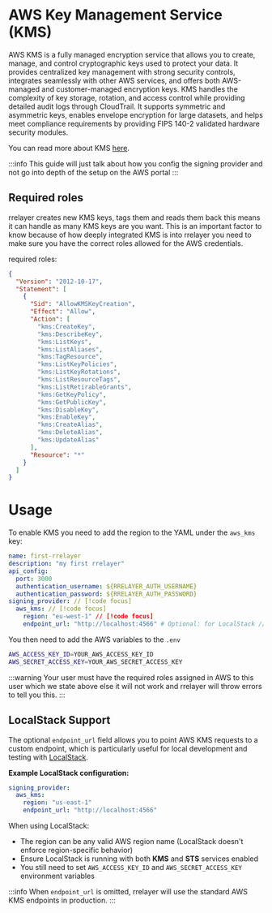 # AWS Key Management Service (KMS)

AWS KMS is a fully managed encryption service that allows you to create, manage, and control cryptographic keys
used to protect your data. It provides centralized key management with strong security controls,
integrates seamlessly with other AWS services, and offers both AWS-managed and customer-managed
encryption keys. KMS handles the complexity of key storage, rotation, and access control while
providing detailed audit logs through CloudTrail. It supports symmetric and asymmetric keys,
enables envelope encryption for large datasets, and helps meet compliance requirements by providing FIPS 140-2
validated hardware security modules.

You can read more about KMS [here](https://docs.aws.amazon.com/kms/latest/developerguide/overview.html).

:::info
This guide will just talk about how you config the signing provider and not go into depth of the setup on the AWS portal
:::

## Required roles

rrelayer creates new KMS keys, tags them and reads them back this means it can handle as many KMS keys are you want.
This is an important factor to know because of how deeply integrated KMS is into rrelayer you need to make sure you
have the correct roles allowed for the AWS credentials.

required roles:

```json
{
  "Version": "2012-10-17",
  "Statement": [
    {
      "Sid": "AllowKMSKeyCreation",
      "Effect": "Allow",
      "Action": [
        "kms:CreateKey",
        "kms:DescribeKey",
        "kms:ListKeys",
        "kms:ListAliases",
        "kms:TagResource",
        "kms:ListKeyPolicies",
        "kms:ListKeyRotations",
        "kms:ListResourceTags",
        "kms:ListRetirableGrants",
        "kms:GetKeyPolicy",
        "kms:GetPublicKey",
        "kms:DisableKey",
        "kms:EnableKey",
        "kms:CreateAlias",
        "kms:DeleteAlias",
        "kms:UpdateAlias"
      ],
      "Resource": "*"
    }
  ]
}
```

# Usage

To enable KMS you need to add the region to the YAML under the `aws_kms` key:

```yaml [rrelayer.yaml]
name: first-rrelayer
description: "my first rrelayer"
api_config:
  port: 3000
  authentication_username: ${RRELAYER_AUTH_USERNAME}
  authentication_password: ${RRELAYER_AUTH_PASSWORD}
signing_provider: // [!code focus]
  aws_kms: // [!code focus]
    region: "eu-west-1" // [!code focus]
    endpoint_url: "http://localhost:4566" # Optional: for LocalStack // [!code focus]
```

You then need to add the AWS variables to the `.env`

```bash
AWS_ACCESS_KEY_ID=YOUR_AWS_ACCESS_KEY_ID
AWS_SECRET_ACCESS_KEY=YOUR_AWS_SECRET_ACCESS_KEY
```

:::warning
Your user must have the required roles assigned in AWS to this user which we state above else it will not work and
rrelayer will throw errors to tell you this.
:::

## LocalStack Support

The optional `endpoint_url` field allows you to point AWS KMS requests to a custom endpoint, which is particularly useful for local development and testing with [LocalStack](https://localstack.cloud/).

**Example LocalStack configuration:**

```yaml [rrelayer.yaml]
signing_provider:
  aws_kms:
    region: "us-east-1"
    endpoint_url: "http://localhost:4566"
```

When using LocalStack:
- The region can be any valid AWS region name (LocalStack doesn't enforce region-specific behavior)
- Ensure LocalStack is running with both **KMS** and **STS** services enabled
- You still need to set `AWS_ACCESS_KEY_ID` and `AWS_SECRET_ACCESS_KEY` environment variables

:::info
When `endpoint_url` is omitted, rrelayer will use the standard AWS KMS endpoints in production.
:::
